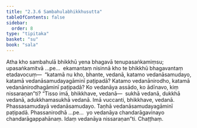 ```yaml
---
title: "2.3.6 Sambahulabhikkhusutta"
tableOfContents: false
sidebar:
  order: 8
type: "tipitaka"
basket: "su"
book: "sala"
---
```



<DynamicBreadcrumb />

<Division number="274" book="sala" bookNo="13" page="431">

<Paragraph number="1212" book="sala">
Atha kho sambahulā bhikkhū yena bhagavā tenupasaṅkamiṃsu; upasaṅkamitvā …pe…  ekamantaṃ nisinnā kho te bhikkhū bhagavantaṃ etadavocuṃ—  “katamā nu kho, bhante, vedanā, katamo vedanāsamudayo, katamā vedanāsamudayagāminī paṭipadā? Katamo vedanānirodho, katamā vedanānirodhagāminī paṭipadā? Ko vedanāya assādo, ko ādīnavo, kiṃ nissaraṇan”ti? “Tisso imā, bhikkhave, vedanā—  sukhā vedanā, dukkhā vedanā, adukkhamasukhā vedanā. Imā vuccanti, bhikkhave, vedanā. Phassasamudayā vedanāsamudayo. Taṇhā vedanāsamudayagāminī paṭipadā. Phassanirodhā …pe…  yo vedanāya chandarāgavinayo chandarāgappahānaṃ. Idaṃ vedanāya nissaraṇan”ti.

</Paragraph>
</Division>

<Paragraph number="1213" type="center" book="sala">
Chaṭṭhaṃ.
</Paragraph>